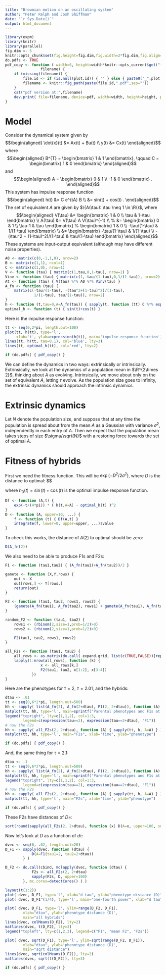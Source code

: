 ```yaml
---
title: "Brownian motion on an oscillating system"
author: "Peter Ralph and Josh Shiffman"
date: "`r Sys.Date()`"
output: html_document
---
```


```r
library(expm)
library(knitr)
library(parallel)
fig.dim <- 5
knitr::opts_chunk$set(fig.height=fig.dim,fig.width=2*fig.dim,fig.align='center')
do.pdfs <- TRUE
pdf_copy <- function ( width=6, height=width*knitr::opts_current$get("fig.height")/knitr::opts_current$get("fig.width"), plot.id=NULL,
                filename) {
    if (missing(filename)) {
        file.id <- if (is.null(plot.id)) { "" } else { paste0("_",plot.id) }
        filename <- knitr::fig_path(paste(file.id,".pdf",sep=""))
    }
    cat("pdf version at:",filename)
    dev.print( file=filename, device=pdf, width=width, height=height, pointsize=10, family="sans")
}
```


# Model

Consider the dynamical system given by
$$\begin{aligned}
      \dot{x}(t) &= Ax(t) + Bu(t) \\
          y(t) &= Cx(t) 
\end{aligned}$$
where
$$\begin{aligned}
    B^{T} = \begin{bmatrix} 1 & 1 \end{bmatrix}, \qquad C = \begin{bmatrix} 1 & 0 \end{bmatrix} 
\end{aligned}$$
and
$$\begin{aligned}
    A = \begin{bmatrix} 0 & 1 \\ -1 & 0 \end{bmatrix} .
\end{aligned}$$
This system has impulse response function
$$\begin{aligned}
    h(t) &= C e^{tA} B \\
        &= sin(t) + cos(t) .
\end{aligned}$$
The set of equivalent $A$ are given by
$\{A(\tau): \tau \neq 1 \in \R\}$, where
$$\begin{aligned}
    V(\tau) 
    &= \begin{bmatrix} 1 & 0 \\ \tau & 1-\tau \end{bmatrix} \\
    A(\tau) 
    &= V(\tau) A V(\tau)^{-1} \\
    % &= \begin{bmatrix} 0 & 1 \\ \tau-1 & \tau \end{bmatrix} 
    %    \begin{bmatrix} 1 & 0 \\ -\tau/(1-\tau) & 1/(1-\tau) \end{bmatrix}  \\
    &= \begin{bmatrix} -\tau/(1-\tau) & 1/(1-\tau) \\ -(\tau^2 + (1-\tau)^2)/(1-\tau) & \tau/(1-\tau) \end{bmatrix} 
\end{aligned}$$
These systems are input-output equivalent (although may have different noise properties).

```r
A0 <- matrix(c(0,-1,1,0), nrow=2)
B <- matrix(c(1,1), ncol=1)
C <- matrix(c(1,0), nrow=1)
V <- function (tau) { matrix(c(1,tau,0,1-tau), nrow=2) }
Vinv <- function (tau) { matrix(c(1,-tau/(1-tau),0,1/(1-tau)), nrow=2) }
At <- function (tau) { V(tau) %*% A0 %*% Vinv(tau) }
A_fn <- function (tau) { 
    matrix(c(-tau/(1-tau), -(tau^2+(1-tau)^2)/(1-tau), 
             1/(1-tau), tau/(1-tau)), nrow=2) 
}
h <- function (t,tau=0,A=A_fn(tau)) { sapply(t, function (tt) C %*% expm(tt*A) %*% B) }
optimal_h <- function (t) { sin(t)+cos(t) }
```

Here is the impulse response function:
```r
tt <- seq(0,2*pi, length.out=100)
plot(tt, h(tt), type='l',
     xlab='t', ylab=expression(h(t)), main='impulse response function')
lines(tt, h(tt, tau=0.1), col='blue', lty=3)
lines(tt, optimal_h(tt), col='red', lty=2)

if (do.pdfs) { pdf_copy() }
```


We can define the dynamics in two ways: extrinsically or intrinsically.
Extrinsically,
we look at the dynamics of a population mean in $\R^{2\times 2}$,
thinking about $A$ as evolving.
Intrinsically, we move about only on the set of equivalent $A$,
letting $\tau$ evolve.
As the population size goes to infinity,
the extrinsic dynamics should approach the intrinsic dynamics.


# Extrinsic dynamics

Let $N$ denote the population size,
and suppose that at any time the population is spread about from the mean $A$
as a Gaussian with variance $\sigma^2$, independently in each entry of $A$.
Then we expect that the population mean takes steps of size $\sigma/\sqrt{N}$
with a restoring force towards the set of optimal $A$.


# Fitness of hybrids

First we need the fitness function.
This will be $\exp(-D^2/2\sigma^2)$, where $D$ is the distance to optimal:
$$\begin{aligned}
  D(A) := \int_0^\infty e^{-t/4\pi} \| h(t,A) - h_0(t) \| dt ,
\end{aligned}
where $h_0(t)=\sin(t)+\cos(t)$ is the optimal impulse response function.

```r
Df <- function (A,t) {
    exp(-t/(4*pi)) * ( h(t,A=A) - optimal_h(t) )^2
}
D <- function (A, upper=10, ...) {
    f <- function (t) { Df(A,t) }
    integrate(f, lower=0, upper=upper, ...)$value
}
```

To check this works, the distance of $A(2)$ to optimal should be zero:
```r
D(A_fn(2))
```

We also need to be able to produce F1s and F2s:
```r
F1 <- function (tau1,tau2) { (A_fn(tau1)+A_fn(tau2))/2 }

gamete <- function (X,Y,rows) { 
    out <- X
    out[rows,] <- Y[rows,]
    return(out)
}

F2 <- function (tau1, tau2, rows1, rows2) {
    (gamete(A_fn(tau1), A_fn(tau2), rows1) + gamete(A_fn(tau1), A_fn(tau2), rows2))/2
}

random_F2 <- function (tau1, tau2) {
    rows1 <- (rbinom(2,size=1,prob=1/2)>0)
    rows2 <- (rbinom(2,size=1,prob=1/2)>0)

    F2(tau1, tau2, rows1, rows2)
}

all_F2s <- function (tau1, tau2) {
    all_rows <- as.matrix(do.call( expand.grid, list(c(TRUE,FALSE))[rep(1,4)] ))
    lapply(1:nrow(all_rows), function (k) {
                x <- all_rows[k,]
                F2(tau1, tau2, x[1:2], x[3:4])
            })
}

```

Here are the phenotypes for $\tau=2$, $\tau=2.01$, and the hybrids:
```r
dtau <- .01
tt <- seq(0,6*2*pi, length.out=500)
hh <- sapply( list(A_fn(2), A_fn(2+dtau), F1(2, 2+dtau)), function (A) { sapply(tt, h, A=A) } )
matplot(tt, hh, type='l', main=sprintf("Parental phenotypes and F1s at dtau=%s", dtau), lty=c(1,1,2), col=1:3, xlab="time", ylab="phenotype")
legend("topright", lty=c(1,1,2), col=1:3,
        legend=c(expression(tau==2), expression(tau==2+dtau), "F1"))
# now the F2s
hh <- sapply( all_F2s(2, 2+dtau), function (A) { sapply(tt, h, A=A) } )
matplot(tt, hh, type='l', main="F2s", xlab="time", ylab="phenotype")

if (do.pdfs) { pdf_copy() }
```
And, the same thing for $\tau=2.1$:
```r
dtau <- .1
tt <- seq(0,6*2*pi, length.out=500)
hh <- sapply( list(A_fn(2), A_fn(2+dtau), F1(2, 2+dtau)), function (A) { sapply(tt, h, A=A) } )
matplot(tt, hh, type='l', main=sprintf("Parental phenotypes and F1s at dtau=%s", dtau), lty=c(1,1,2), col=1:3, xlab="time", ylab="phenotype")
legend("topright", lty=c(1,1,2), col=1:3,
        legend=c(expression(tau==2), expression(tau==2+dtau), "F1"))
# now the F2s
hh <- sapply( all_F2s(2, 2+dtau), function (A) { sapply(tt, h, A=A) } )
matplot(tt, hh, type='l', main="F2s", xlab="time", ylab="phenotype")

if (do.pdfs) { pdf_copy() }
```

These F2s have distances of $D=$:
```r
sort(round(sapply(all_F2s(2, 2+dtau), function (x) D(A=x, upper=100, subdivisions=500)),2))
```

Now let's look at $D$ as a function of $d\tau$:
```r

dvec <- seq(0, .02, length.out=20)
D_F1 <- sapply(dvec, function (dtau) {
            D(A=F1(tau1=2, tau2=2+dtau))
        } )

D_F2 <- do.call(cbind, mclapply(dvec, function (dtau) {
            F2s <- all_F2s(2, 2+dtau)
            sapply(F2s, D, upper=100)
        }, mc.cores=detectCores() ) )
```

```r
layout(t(1:2))
plot( dvec, D_F1, type='l', xlab="d tau", ylab="phenotype distance (D)", main="distance of F1s")
plot( dvec, D_F1^(1/4), type='l', main="one-fourth power", xlab="d tau", ylab="D^(1/4)")

plot( dvec, D_F1, type='l', ylim=range(D_F2, D_F1),
        xlab="dtau", ylab='phenotype distance (D)',
        main="all hybrids")
lines(dvec, colMeans(D_F2), lty=2)
matlines(dvec, t(D_F2), lty=3)
legend("topleft", lty=c(1,2,3), legend=c("F1", "mean F2", "F2s"))

plot( dvec, sqrt(D_F1), type='l', ylim=sqrt(range(D_F2, D_F1)),
        xlab="dtau", ylab='phenotype distance (D)',
        main="sqrt distance")
lines(dvec, sqrt(colMeans(D_F2)), lty=2)
matlines(dvec, sqrt(t(D_F2)), lty=3)

if (do.pdfs) { pdf_copy() }
```


